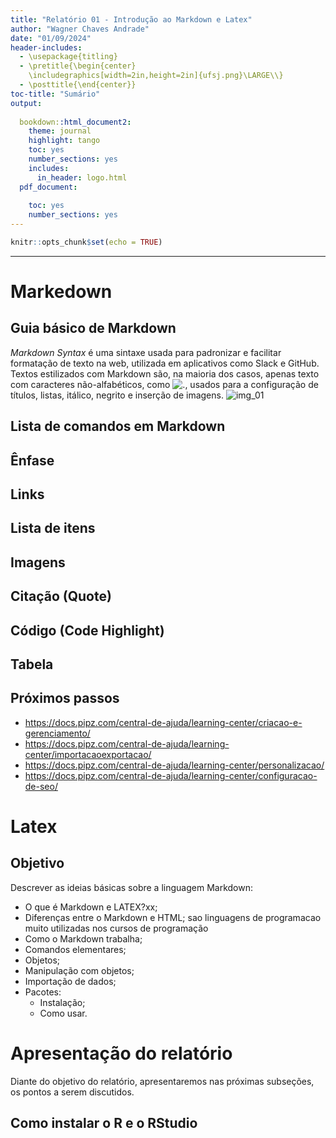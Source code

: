 ```yaml
---
title: "Relatório 01 - Introdução ao Markdown e Latex"
author: "Wagner Chaves Andrade"
date: "01/09/2024"
header-includes:
  - \usepackage{titling}
  - \pretitle{\begin{center}
    \includegraphics[width=2in,height=2in]{ufsj.png}\LARGE\\}
  - \posttitle{\end{center}}
toc-title: "Sumário"
output:
  
  bookdown::html_document2: 
    theme: journal
    highlight: tango
    toc: yes
    number_sections: yes
    includes:
      in_header: logo.html
  pdf_document:
    
    toc: yes
    number_sections: yes
---
```


```r
knitr::opts_chunk$set(echo = TRUE)
```
--- 
# Markedown
## Guia básico de Markdown
_Markdown Syntax_ é uma sintaxe usada para padronizar e facilitar formatação de texto na web, utilizada em aplicativos como Slack e GitHub. Textos estilizados com Markdown são, na maioria dos casos, apenas texto com caracteres não-alfabéticos, como ![.](C:/Users/Teste/Desktop/profmatma41-master/imagens/Markdown/markdown_18.jpg), usados para a configuração de títulos, listas, itálico, negrito e inserção de imagens.
![img_01](C:/Users/Teste/Desktop/profmatma41-master/imagens/Markdown/markdown_01.jpg)

## Lista de comandos em Markdown
## Ênfase
## Links
## Lista de itens
## Imagens
## Citação (Quote)
## Código (Code Highlight)
## Tabela
## Próximos passos
* <https://docs.pipz.com/central-de-ajuda/learning-center/criacao-e-gerenciamento/>
* <https://docs.pipz.com/central-de-ajuda/learning-center/importacaoexportacao/>
* <https://docs.pipz.com/central-de-ajuda/learning-center/personalizacao/>
* <https://docs.pipz.com/central-de-ajuda/learning-center/configuracao-de-seo/>


# Latex
## Objetivo
Descrever as ideias básicas sobre a linguagem Markdown:

- O que é Markdown e LATEX?xx;
- Diferenças entre o Markdown e HTML;
    sao linguagens de programacao muito utilizadas nos cursos de programação
- Como o Markdown trabalha;
- Comandos elementares;
- Objetos;
- Manipulação com objetos;
- Importação de dados;
- Pacotes:
  - Instalação;
  - Como usar.

# Apresentação do relatório

Diante do objetivo do relatório, apresentaremos nas próximas subseções, os pontos a serem discutidos.

## Como instalar o R e o RStudio



